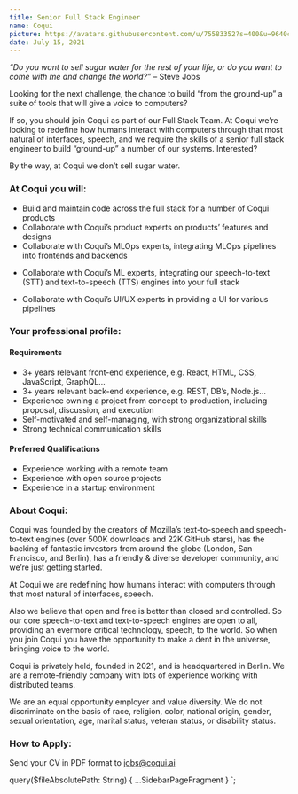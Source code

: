 ```yaml
---
title: Senior Full Stack Engineer
name: Coqui
picture: https://avatars.githubusercontent.com/u/75583352?s=400&u=9640c480b84c161c8976d1ebbf2ec3f803f9d82e&v=4
date: July 15, 2021
---
```



_“Do you want to sell sugar water for the rest of your life, or do you want to come with me and change the world?”_
– Steve Jobs

Looking for the next challenge, the chance to build “from the ground-up” a suite of tools that will give a voice
to computers?

If so, you should join Coqui as part of our Full Stack Team. At Coqui we’re looking to redefine how humans interact
with computers through that most natural of interfaces, speech, and we require the skills of a senior full stack
engineer to build “ground-up” a number of our systems. Interested?

By the way, at Coqui we don’t sell sugar water.

<!-- markdownlint-disable no-trailing-punctuation -->

### At Coqui you will:

- Build and maintain code across the full stack for a number of Coqui products
- Collaborate with Coqui’s product experts on products’ features and designs
- Collaborate with Coqui’s MLOps experts, integrating MLOps pipelines into frontends and backends
<!-- markdownlint-disable line-length -->
- Collaborate with Coqui’s ML experts, integrating our speech-to-text (STT) and text-to-speech (TTS) engines into your full stack
<!-- markdownlint-enable line-length -->
- Collaborate with Coqui’s UI/UX experts in providing a UI for various pipelines

### Your professional profile:

#### Requirements

- 3+ years relevant front-end experience, e.g. React, HTML, CSS, JavaScript, GraphQL...
- 3+ years relevant back-end experience, e.g. REST, DB’s, Node.js...
- Experience owning a project from concept to production, including proposal, discussion, and execution
- Self-motivated and self-managing, with strong organizational skills
- Strong technical communication skills

#### Preferred Qualifications

- Experience working with a remote team
- Experience with open source projects
- Experience in a startup environment

### About Coqui:

Coqui was founded by the creators of Mozilla’s text-to-speech and speech-to-text engines (over 500K downloads and
22K GitHub stars), has the backing of fantastic investors from around the globe (London, San Francisco, and Berlin),
has a friendly & diverse developer community, and we’re just getting started.

At Coqui we are redefining how humans interact with computers through that most natural of interfaces, speech.

Also we believe that open and free is better than closed and controlled. So our core speech-to-text and text-to-speech
engines are open to all, providing an evermore critical technology, speech, to the world. So when you join Coqui
you have the opportunity to make a dent in the universe, bringing voice to the world.

Coqui is privately held, founded in 2021, and is headquartered in Berlin. We are a remote-friendly company with lots
of experience working with distributed teams.

We are an equal opportunity employer and value diversity. We do not discriminate on the basis of race, religion,
color, national origin, gender, sexual orientation, age, marital status, veteran status, or disability status.

### How to Apply:

Send your CV in PDF format to jobs@coqui.ai

<!-- markdownlint-enable line-length -->

  query($fileAbsolutePath: String) {
    ...SidebarPageFragment
  }
`;
